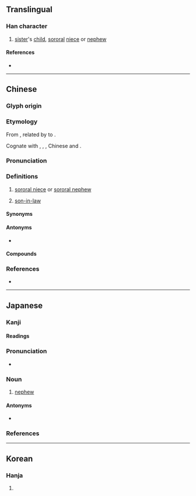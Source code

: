 {{character info}}
==Translingual==

===Han character===
{{Han char|rn=100|rad=生|as=07|sn=12|four=26127|canj=HMWKS|ids=⿰生男}}

# [[sister]]'s [[child]], [[sororal]] [[niece]] or [[nephew]]

====References====
* {{Han ref|kx=0755.140|dkj=21689|dj=1165.110|hdz=42578.050|uh=7525|ud=29989|bh=B563|bd=46435}}

----

==Chinese==
{{zh-forms}}

===Glyph origin===
{{Han etym}}

===Etymology===
From {{inh|zh|sit-pro|*sriŋ||sister}}, related by {{zh-ref|Coblin (1986)}} to {{inh|zh|sit-pro|*s-riŋ ~ s-r(j)aŋ||to live; to be alive; to give birth; raw; green}}.

Cognate with {{cog|bo|སྲིང་མོ}}, {{cog|kfk|riŋz}}, {{cog|jna|śiŋ}}, Chinese {{och-l|生|life, birth}} and {{och-l|姓|family name}}.

===Pronunciation===
{{zh-pron
|m=shēng
|c=saang1,sang1
|h=pfs=sâng/sên;gd=sên1
|md=sĕng
|mn=qz:sng/tw,xm,zz:seng
|mn-t=sêng1
|w=1san,1sen
|w_note=1san - vernacular; 1sen - literary
|mc=y
|oc=y
|cat=n
}}

===Definitions===
{{zh-hanzi}}

# [[sororal niece]] or [[sororal nephew]]
# {{lb|zh|obsolete}} [[son-in-law]]

====Synonyms====
{{zh-dial|外甥}}

====Antonyms====
* {{zh-l|姪}}

====Compounds====
{{zh-der|外甥|外甥女|姨甥|甥女|甥館|舅甥|表甥}}

===References===
* {{R:yue:Hanzi}}

{{zh-cat|Family members}}

----

==Japanese==

===Kanji===
{{ja-kanji|grade=|rs=生07}}

====Readings====
{{ja-readings
|goon=しょう<しやう
|kanon=せい
|kun=おい-, むこ
}}

===Pronunciation===
* {{audio|ja|Ja-oi-nephew.ogg|Audio}}
{{ja-pron|おい|acc=0|acc_ref=SMK2,NHK}}

===Noun===
{{ja-noun|おい}}

# [[nephew]]

====Antonyms====
* {{ja-r|姪|めい}}

===References===
<references/>

{{C|ja|Male family members|sort=おい}}

----

==Korean==

===Hanja===
{{ko-hanja|생질|생}}

# {{rfdef|ko|sort=生07}}